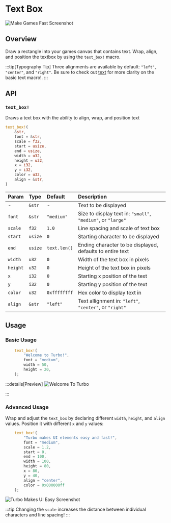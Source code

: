 # Text Box

![Make Games Fast Screenshot](/make_games_fast_screenshot.png)


## Overview

Draw a rectangle into your games canvas that contains text. Wrap, align, and position the textbox by using the `text_box!` macro.

:::tip[Typography Tip]
Three alignments are available by default: `"left"`, `"center"`, and `"right"`. Be sure to check out [text](https://docs.turbo.computer/learn/api/text) for more clarity on the basic text macro!.
:::

## API

### `text_box!`

Draws a text box with the ability to align, wrap, and position text

```rs
text_box!(
    &str,
    font = &str,
    scale = f32,
    start = usize,
    end = usize,
    width = u32,
    height = u32,
    x = i32,
    y = i32,
    color = u32,
    align = &str,
)
```

| Param   | Type   | Default      | Description                                                  |
| :------ | :----- | :----------- | :----------------------------------------------------------- |
| -       | `&str` | -            | Text to be displayed                                         |
| `font`  | `&str` | `"medium"`   | Size to display text in: `"small"`, `"medium"`, or `"large"` |
| `scale` | `f32`  | `1.0`        | Line spacing and scale of text box                           |
| `start` | `usize`| `0`          | Starting character to be displayed                           |
| `end`   | `usize`| `text.len()` | Ending character to be displayed, defaults to entire text    |
| `width` | `u32`  | `0`          | Width of the text box in pixels                              |
| `height`| `u32`  | `0`          | Height of the text box in pixels                             |
| `x`     | `i32`  | `0`          | Starting x position of the text                              |
| `y`     | `i32`  | `0`          | Starting y position of the text                              |
| `color` | `u32`  | `0xffffffff` | Hex color to display text in                                 |
| `align`| `&str` | `"left"`     | Text allignment in: `"left"`, `"center"`, or `"right"`       |

## Usage

### Basic Usage

```rs
    text_box!(
        "Welcome to Turbo!",
        font = "medium",
        width = 50,
        height = 20,
    );
```
:::details[Preview]
![Welcome To Turbo](/welcome_to_turbo_screenshot.png)

:::

### Advanced Usage

Wrap and adjust the `text_box` by declaring different `width`, `height`, and `align` values. Position it with different `x` and `y` values:

```rs
    text_box!(
        "Turbo makes UI elements easy and fast!",
        font = "medium",
        scale = 1.2,
        start = 0,
        end = 100,
        width = 100,
        height = 80,
        x = 80,
        y = 40,
        align = "center",
        color = 0x000000ff
    );
```

![Turbo Makes UI Easy Screenshot](/turbo_makes_ui_easy_screenshot.png)

:::tip
Changing the `scale` increases the distance between individual characters and line spacing!
:::
